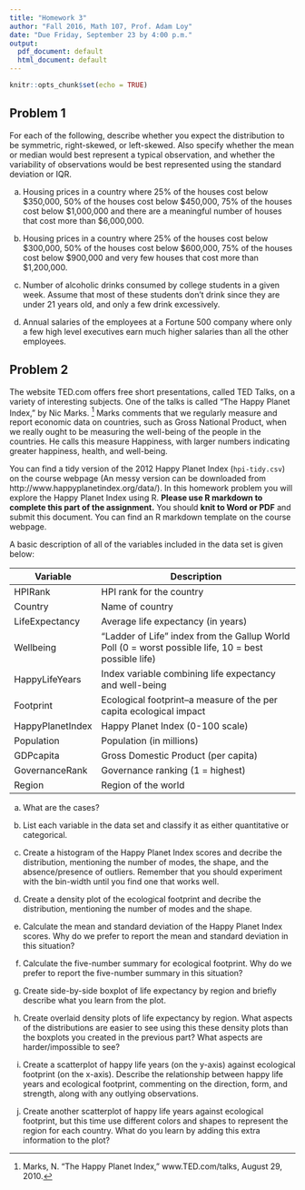 ```yaml
---
title: "Homework 3"
author: "Fall 2016, Math 107, Prof. Adam Loy"
date: "Due Friday, September 23 by 4:00 p.m."
output:
  pdf_document: default
  html_document: default
---
```


```r
knitr::opts_chunk$set(echo = TRUE)
```


## Problem 1
For each of the following, describe whether you expect the distribution to be symmetric, right-skewed, or left-skewed. Also specify whether the mean or median would best represent a typical observation, and whether the variability of observations would be best represented using the standard deviation or IQR.

a. Housing prices in a country where 25% of the houses cost below $350,000, 
50% of the houses cost below $450,000, 75% of the houses cost below $1,000,000 
and there are a meaningful number of houses that cost more than $6,000,000.

b. Housing prices in a country where 25% of the houses cost below $300,000, 
50% of the houses cost below $600,000, 75% of the houses cost below $900,000 
and very few houses that cost more than $1,200,000.

c. Number of alcoholic drinks consumed by college students in a given week. 
Assume that most of these students don't drink since they are under 21 years old, 
and only a few drink excessively.

d. Annual salaries of the employees at a Fortune 500 company where only a few 
high level executives earn much higher salaries than all the other employees.

## Problem 2
The website TED.com offers free short presentations, called TED Talks, on a variety of interesting subjects. One of the talks is called "The Happy Planet Index," by Nic Marks. [^1]  Marks comments that we regularly measure and report economic data on countries, such as Gross National Product, when we really ought to be measuring the well-being of the people in the countries. He calls this measure Happiness, with larger numbers indicating greater happiness, health, and well-being. 

[^1]: Marks, N. "The Happy Planet Index," www.TED.com/talks, August 29, 2010.

You can find a tidy version of the 2012 Happy Planet Index (`hpi-tidy.csv`) on the course webpage (An messy version can be downloaded from http://www.happyplanetindex.org/data/). In this homework problem you will explore the Happy Planet Index using R. **Please use R markdown to complete this part of the assignment.** You should **knit to Word or PDF** and submit this document. You can find an R markdown template on the course webpage.

A basic description of all of the variables included in the data set is given below:


Variable         |  Description
---------------- | ----------------------------------------------------
HPIRank          | HPI rank for the country
Country          | Name of country
LifeExpectancy   | Average life expectancy (in years)
Wellbeing        | "Ladder of Life" index from the Gallup World Poll (0 = worst possible life, 10 = best possible life)
HappyLifeYears   | Index variable combining life expectancy and well-being
Footprint        | Ecological footprint--a measure of the per capita ecological impact
HappyPlanetIndex | Happy Planet Index (0-100 scale)
Population       | Population (in millions)
GDPcapita        | Gross Domestic Product (per capita)
GovernanceRank   | Governance ranking (1 = highest)
Region           | Region of the world 


a. What are the cases?

b. List each variable in the data set and classify it as either quantitative or categorical.

c. Create a histogram of the Happy Planet Index scores and decribe the distribution, mentioning the number of modes, the shape, and the absence/presence of outliers. Remember that you should experiment with the bin-width until you find one that works well.

d. Create a density plot of the ecological footprint and decribe the distribution, mentioning the number of modes and the shape.

e. Calculate the mean and standard deviation of the Happy Planet Index scores. Why do we prefer to report the mean and standard deviation in this situation?

f. Calculate the five-number summary for ecological footprint. Why do we prefer to report the five-number summary in this situation?

g. Create side-by-side boxplot of life expectancy by region and briefly describe what you learn from the plot.

h. Create overlaid density plots of life expectancy by region. What aspects of the distributions are easier to see using this these density plots than the boxplots you created in the previous part? What aspects are harder/impossible to see?

i. Create a scatterplot of happy life years (on the y-axis) against ecological footprint (on the x-axis). Describe the relationship between happy life years and ecological footprint, commenting on the direction, form, and strength, along with any outlying observations.

j. Create another scatterplot of happy life years against ecological footprint, but this time use different colors and shapes to represent the region for each country. What do you learn by adding this extra information to the plot?